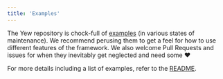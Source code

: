 ```yaml
---
title: 'Examples'
---
```


The Yew repository is chock-full of [examples] \(in various states of maintenance\).
We recommend perusing them to get a feel for how to use different features of the framework.
We also welcome Pull Requests and issues for when they inevitably get neglected and need some ♥️

For more details including a list of examples, refer to the [README][examples].

[examples]: https://github.com/yewstack/yew/tree/master/examples
